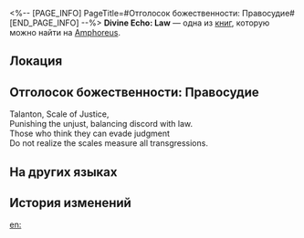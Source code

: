 <%-- [PAGE_INFO]
PageTitle=#Отголосок божественности: Правосудие#
[END_PAGE_INFO] --%>
{{Дополнить}}
{{Книга Инфобокс
|id           = 518
|partIds      = 190845
|Название     = Divine Echo: Law
|Изображение  = Предмет Книга Амфореус 3.png
|Мир          = Amphoreus
|Томов        = 1
|Автор        = <!--нужно добавить-->
|Описание     = A memory left by a Titan's Miracle. Only those who have received divine blessings can hear such holy resonance... Listen, the scales of judgment ring with the decree against evil.
|Том1         = {{tx}}
|Источник1    = {{tx|Отсутствует источник}}
|Персонажи    = Talanton
|Фракции      = 
}}
'''Divine Echo: Law''' — одна из [[Книги|книг]], которую можно найти на [[Amphoreus]].

==Локация==
{{Отметка карты|<!--название карты-->|<!--id отметки-->}}

==Отголосок божественности: Правосудие==
Talanton, Scale of Justice,<br />
Punishing the unjust, balancing discord with law.<br />
Those who think they can evade judgment<br />
Do not realize the scales measure all transgressions.

==На других языках==
{{На других языках
|en   = Divine Echo: Law
|zhs  = 神性的回响：律法
|zht  = 神性的迴響：律法
|ja   = 神性の反響：法
|ko   = 신성의 메아리: 율법
|es   = Eco divino: la Ley
|fr   = Écho divin&nbsp;: Loi
|ru   = Отголосок божественности: Правосудие
|th   = แว่วเสียงศักดิ์สิทธิ์: กฎเกณฑ์
|vi   = Tiếng Vọng Thần Tính: Luật Pháp
|de   = Göttliches Echo: Gesetz
|id   = Gema Ilahi: Hukum
|pt   = Eco Divino: A Lei
}}

==История изменений==
{{История изменений|3.5}}

[[en:]]